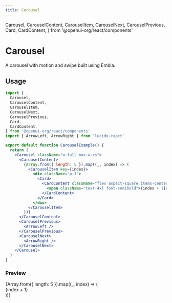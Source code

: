```yaml
---
title: Carousel
---
```


  Carousel,
  CarouselContent,
  CarouselItem,
  CarouselNext,
  CarouselPrevious,
  Card,
  CardContent,
} from '@openui-org/react/components'

# Carousel

A carousel with motion and swipe built using Embla.

## Usage

```jsx
import {
  Carousel,
  CarouselContent,
  CarouselItem,
  CarouselNext,
  CarouselPrevious,
  Card,
  CardContent,
} from '@openui-org/react/components'
import { ArrowLeft, ArrowRight } from 'lucide-react'

export default function CarouselExample() {
  return (
    <Carousel className="w-full max-w-xs">
      <CarouselContent>
        {Array.from({ length: 5 }).map((_, index) => (
          <CarouselItem key={index}>
            <div className="p-1">
              <Card>
                <CardContent className="flex aspect-square items-center justify-center p-6">
                  <span className="text-4xl font-semibold">{index + 1}</span>
                </CardContent>
              </Card>
            </div>
          </CarouselItem>
        ))}
      </CarouselContent>
      <CarouselPrevious>
        <ArrowLeft />
      </CarouselPrevious>
      <CarouselNext>
        <ArrowRight />
      </CarouselNext>
    </Carousel>
  )
}
```

### Preview

<Preview>
<Carousel className="w-full max-w-xs">
  <CarouselContent>
    {Array.from({ length: 5 }).map((_, index) => (
      <CarouselItem key={index}>
        <div className="p-1">
          <Card>
            <CardContent className="flex aspect-square items-center justify-center p-6">
              <span className="text-4xl font-semibold">{index + 1}</span>
            </CardContent>
          </Card>
        </div>
      </CarouselItem>
    ))}
  </CarouselContent>
  <CarouselPrevious>
    <ArrowLeft />
  </CarouselPrevious>
  <CarouselNext>
    <ArrowRight />
  </CarouselNext>
</Carousel>

</Preview>
